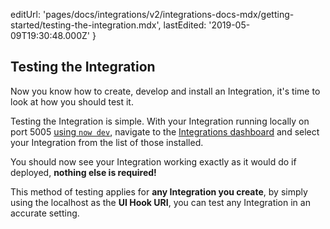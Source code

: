 
  editUrl:
    'pages/docs/integrations/v2/integrations-docs-mdx/getting-started/testing-the-integration.mdx',
  lastEdited: '2019-05-09T19:30:48.000Z'
}

## Testing the Integration

Now you know how to create, develop and install an Integration, it's time to look at how you should test it.

Testing the Integration is simple. With your Integration running locally on port 5005 [using `now dev`](/docs/v2/development/basics), navigate to the [Integrations dashboard](/dashboard/integrations/) and select your Integration from the list of those installed.

You should now see your Integration working exactly as it would do if deployed, **nothing else is required!**

This method of testing applies for **any Integration you create**, by simply using the localhost as the **UI Hook URI**, you can test any Integration in an accurate setting.
